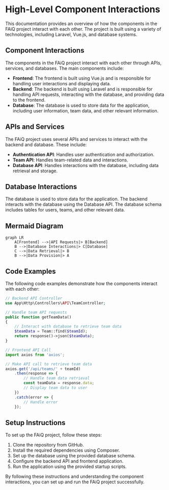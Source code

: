 # High-Level Component Interactions
This documentation provides an overview of how the components in the FAiQ project interact with each other. The project is built using a variety of technologies, including Laravel, Vue.js, and database systems.

## Component Interactions
The components in the FAiQ project interact with each other through APIs, services, and databases. The main components include:

* **Frontend**: The frontend is built using Vue.js and is responsible for handling user interactions and displaying data.
* **Backend**: The backend is built using Laravel and is responsible for handling API requests, interacting with the database, and providing data to the frontend.
* **Database**: The database is used to store data for the application, including user information, team data, and other relevant information.

## APIs and Services
The FAiQ project uses several APIs and services to interact with the backend and database. These include:

* **Authentication API**: Handles user authentication and authorization.
* **Team API**: Handles team-related data and interactions.
* **Database API**: Handles interactions with the database, including data retrieval and storage.

## Database Interactions
The database is used to store data for the application. The backend interacts with the database using the Database API. The database schema includes tables for users, teams, and other relevant data.

## Mermaid Diagram
```mermaid
graph LR
    A[Frontend] -->|API Requests|> B[Backend]
    B -->|Database Interactions|> C[Database]
    C -->|Data Retrieval|> B
    B -->|Data Provision|> A
```

## Code Examples
The following code examples demonstrate how the components interact with each other:
```php
// Backend API Controller
use App\Http\Controllers\API\TeamController;

// Handle team API requests
public function getTeamData()
{
    // Interact with database to retrieve team data
    $teamData = Team::find($teamId);
    return response()->json($teamData);
}
```

```javascript
// Frontend API Call
import axios from 'axios';

// Make API call to retrieve team data
axios.get('/api/teams/' + teamId)
    .then(response => {
        // Handle team data retrieval
        const teamData = response.data;
        // Display team data to user
    })
    .catch(error => {
        // Handle error
    });
```

## Setup Instructions
To set up the FAiQ project, follow these steps:

1. Clone the repository from GitHub.
2. Install the required dependencies using Composer.
3. Set up the database using the provided database schema.
4. Configure the backend API and frontend application.
5. Run the application using the provided startup scripts.

By following these instructions and understanding the component interactions, you can set up and run the FAiQ project successfully.